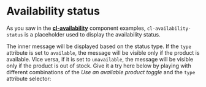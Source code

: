 
<Meta of={Stories} />

# Availability status

As you saw in the [**cl-availability**](?path=/docs/components-availability-cl-availability--docs) component examples, `cl-availability-status` is a placeholder used to display the availability status.

The inner message will be displayed based on the status type. If the `type` attribute is set to `available`, the message will be visible only if the product is available. Vice versa, if it is set to `unavailable`, the message will be visible only if the product is out of stock. Give it a try here below by playing with different combinations of the *Use an available product toggle* and the `type` attribute selector:

<Canvas of={Stories.Basic} />

<ArgsTable story="Basic" />
